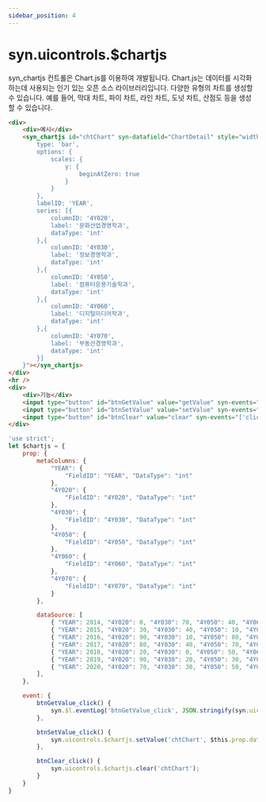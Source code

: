 ```yaml
---
sidebar_position: 4
---
```


# syn.uicontrols.$chartjs

syn_chartjs 컨트롤은 Chart.js를 이용하여 개발됩니다. Chart.js는 데이터를 시각화하는데 사용되는 인기 있는 오픈 소스 라이브러리입니다. 다양한 유형의 차트를 생성할 수 있습니다. 예를 들어, 막대 차트, 파이 차트, 라인 차트, 도넛 차트, 산점도 등을 생성할 수 있습니다.

```html
<div>
    <div>예시</div>
    <syn_chartjs id="chtChart" syn-datafield="ChartDetail" style="width:100%; height: 320px;" syn-options="{
        type: 'bar',
        options: {
            scales: {
                y: {
                    beginAtZero: true
                }
            }
        },
        labelID: 'YEAR',
        series: [{
            columnID: '4Y020',
            label: '문화산업경영학과',
            dataType: 'int'
        },{
            columnID: '4Y030',
            label: '정보경영학과',
            dataType: 'int'
        },{
            columnID: '4Y050',
            label: '컴퓨터응용기술학과',
            dataType: 'int'
        },{
            columnID: '4Y060',
            label: '디지털미디어학과',
            dataType: 'int'
        },{
            columnID: '4Y070',
            label: '부동산경영학과',
            dataType: 'int'
        }]
    }"></syn_chartjs>
</div>
<hr />
<div>
    <div>기능</div>
    <input type="button" id="btnGetValue" value="getValue" syn-events="['click']" />
    <input type="button" id="btnSetValue" value="setValue" syn-events="['click']" />
    <input type="button" id="btnClear" value="clear" syn-events="['click']" />
</div>
```

```javascript
'use strict';
let $chartjs = {
    prop: {
        metaColumns: {
            "YEAR": {
                "FieldID": "YEAR", "DataType": "int"
            },
            "4Y020": {
                "FieldID": "4Y020", "DataType": "int"
            },
            "4Y030": {
                "FieldID": "4Y030", "DataType": "int"
            },
            "4Y050": {
                "FieldID": "4Y050", "DataType": "int"
            },
            "4Y060": {
                "FieldID": "4Y060", "DataType": "int"
            },
            "4Y070": {
                "FieldID": "4Y070", "DataType": "int"
            }
        },

        dataSource: [
            { "YEAR": 2014, "4Y020": 0, "4Y030": 70, "4Y050": 40, "4Y060": 20, "4Y070": 80 },
            { "YEAR": 2015, "4Y020": 30, "4Y030": 40, "4Y050": 10, "4Y060": 10, "4Y070": 20 },
            { "YEAR": 2016, "4Y020": 90, "4Y030": 10, "4Y050": 80, "4Y060": 50, "4Y070": 30 },
            { "YEAR": 2017, "4Y020": 80, "4Y030": 40, "4Y050": 70, "4Y060": 10, "4Y070": 70 },
            { "YEAR": 2018, "4Y020": 20, "4Y030": 0, "4Y050": 50, "4Y060": 50, "4Y070": 90 },
            { "YEAR": 2019, "4Y020": 90, "4Y030": 20, "4Y050": 30, "4Y060": 90, "4Y070": 50 },
            { "YEAR": 2020, "4Y020": 70, "4Y030": 30, "4Y050": 50, "4Y060": 70, "4Y070": 90 }
        ],
    },

    event: {
        btnGetValue_click() {
            syn.$l.eventLog('btnGetValue_click', JSON.stringify(syn.uicontrols.$chartjs.getValue('chtChart')));
        },

        btnSetValue_click() {
            syn.uicontrols.$chartjs.setValue('chtChart', $this.prop.dataSource, $this.prop.metaColumns);
        },

        btnClear_click() {
            syn.uicontrols.$chartjs.clear('chtChart');
        }
    }
}
```